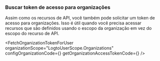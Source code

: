 

### Buscar token de acesso para organizações

Assim como os recursos de API, você também pode solicitar um token de acesso para organizações. Isso é útil quando você precisa acessar recursos que são definidos usando o escopo da organização em vez do escopo do recurso de API.

<FetchOrganizationTokenForUser
  organizationScope="LogtoUserScope.Organizations"
  configOrganizationCode={<ConfigOrganizationCode />}
  getOrganizationAccessTokenCode={<GetOrganizationAccessTokenCode />}
/>
